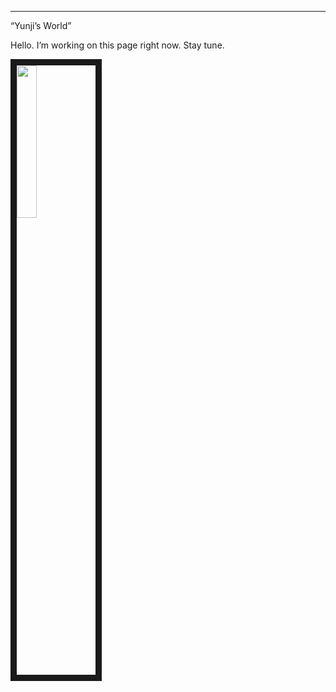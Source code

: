 ---
"Yunji's World"

<link rel="stylesheet" href="styles.css" type="text/css">

Hello. I'm working on this page right now. Stay tune.

<img src="images/Yunji_profile.jpeg" style="width:25%; border:10px solid; margin-right: 20px" align="left">

